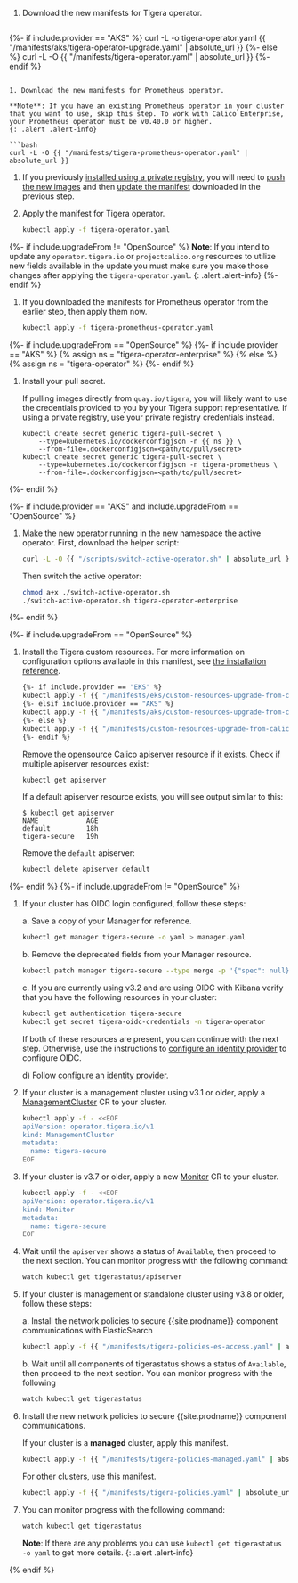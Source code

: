 1. Download the new manifests for Tigera operator.
   ```bash
{%- if include.provider == "AKS" %}
   curl -L -o tigera-operator.yaml {{ "/manifests/aks/tigera-operator-upgrade.yaml" | absolute_url }}
{%- else %}
   curl -L -O {{ "/manifests/tigera-operator.yaml" | absolute_url }}
{%- endif %}
   ```

1. Download the new manifests for Prometheus operator.

   **Note**: If you have an existing Prometheus operator in your cluster that you want to use, skip this step. To work with Calico Enterprise, your Prometheus operator must be v0.40.0 or higher.
   {: .alert .alert-info}

   ```bash
   curl -L -O {{ "/manifests/tigera-prometheus-operator.yaml" | absolute_url }}
   ```

1. If you previously [installed using a private registry]({{site.baseurl}}/getting-started/private-registry), you will need to
   [push the new images]({{site.baseurl}}/getting-started/private-registry/private-registry-regular#push-calico-enterprise-images-to-your-private-registry)
   and then [update the manifest]({{site.baseurl}}/getting-started/private-registry/private-registry-regular#run-the-operator-using-images-from-your-private-registry)
   downloaded in the previous step.

1. Apply the manifest for Tigera operator.
   ```bash
   kubectl apply -f tigera-operator.yaml
   ```

{%- if include.upgradeFrom != "OpenSource" %}
   **Note**: If you intend to update any `operator.tigera.io` or `projectcalico.org` resources to utilize new fields available in the update you must make sure you make those changes after applying the `tigera-operator.yaml`.
   {: .alert .alert-info}
{%- endif %}


1. If you downloaded the manifests for Prometheus operator from the earlier step, then apply them now.
   ```bash
   kubectl apply -f tigera-prometheus-operator.yaml
   ```

{%- if include.upgradeFrom == "OpenSource" %}
{%- if include.provider == "AKS" %}
  {% assign ns = "tigera-operator-enterprise" %}
{% else %}
  {% assign ns = "tigera-operator" %}
{%- endif %}

1. Install your pull secret.

   If pulling images directly from `quay.io/tigera`, you will likely want to use the credentials provided to you by your Tigera support representative. If using a private registry, use your private registry credentials instead.

   ```
   kubectl create secret generic tigera-pull-secret \
       --type=kubernetes.io/dockerconfigjson -n {{ ns }} \
       --from-file=.dockerconfigjson=<path/to/pull/secret>
   kubectl create secret generic tigera-pull-secret \
       --type=kubernetes.io/dockerconfigjson -n tigera-prometheus \
       --from-file=.dockerconfigjson=<path/to/pull/secret>
   ```

{%- endif %}

{%- if include.provider == "AKS" and include.upgradeFrom == "OpenSource" %}
1. Make the new operator running in the new namespace the active operator.
   First, download the helper script:
   ```bash
   curl -L -O {{ "/scripts/switch-active-operator.sh" | absolute_url }}
   ```
   Then switch the active operator:
   ```bash
   chmod a+x ./switch-active-operator.sh
   ./switch-active-operator.sh tigera-operator-enterprise
   ```
{%- endif %}

{%- if include.upgradeFrom == "OpenSource" %}

1. Install the Tigera custom resources. For more information on configuration options available in this manifest, see [the installation reference]({{site.baseurl}}/reference/installation/api).
   ```bash
   {%- if include.provider == "EKS" %}
   kubectl apply -f {{ "/manifests/eks/custom-resources-upgrade-from-calico.yaml" | absolute_url }}
   {%- elsif include.provider == "AKS" %}
   kubectl apply -f {{ "/manifests/aks/custom-resources-upgrade-from-calico.yaml" | absolute_url }}
   {%- else %}
   kubectl apply -f {{ "/manifests/custom-resources-upgrade-from-calico.yaml" | absolute_url }}
   {%- endif %}
   ```

   Remove the opensource Calico apiserver resource if it exists.
   Check if multiple apiserver resources exist:
   ```bash
   kubectl get apiserver
   ```
 
   If a default apiserver resource exists, you will see output similar to this:
   ```
   $ kubectl get apiserver
   NAME            AGE
   default         18h
   tigera-secure   19h
   ```
 
   Remove the `default` apiserver:
   ```bash
   kubectl delete apiserver default
   ```

{%- endif %}
{%- if include.upgradeFrom != "OpenSource" %}

1. If your cluster has OIDC login configured, follow these steps:

   a.  Save a copy of your Manager for reference.
   ```bash
   kubectl get manager tigera-secure -o yaml > manager.yaml
   ```

   b.  Remove the deprecated fields from your Manager resource.
   ```bash
   kubectl patch manager tigera-secure --type merge -p '{"spec": null}'
   ```

   c.  If you are currently using v3.2 and are using OIDC with Kibana verify that you have the following resources in your cluster:
   ```bash
   kubectl get authentication tigera-secure
   kubectl get secret tigera-oidc-credentials -n tigera-operator
   ```
   If both of these resources are present, you can continue with the next step. Otherwise, use the instructions to [configure an identity provider]({{site.baseurl}}/getting-started/cnx/configure-identity-provider) to configure OIDC.

   d) Follow [configure an identity provider]({{site.baseurl}}/getting-started/cnx/configure-identity-provider).

1. If your cluster is a management cluster using v3.1 or older, apply a [ManagementCluster]({{site.baseurl}}/reference/installation/api#operator.tigera.io/v1.ManagementCluster)
   CR to your cluster.
   ```bash
   kubectl apply -f - <<EOF
   apiVersion: operator.tigera.io/v1
   kind: ManagementCluster
   metadata:
     name: tigera-secure
   EOF
   ```

1. If your cluster is v3.7 or older, apply a new [Monitor]({{site.baseurl}}/reference/installation/api#operator.tigera.io/v1.Monitor)
   CR to your cluster.

   ```bash
   kubectl apply -f - <<EOF
   apiVersion: operator.tigera.io/v1
   kind: Monitor
   metadata:
     name: tigera-secure
   EOF
   ```

1. Wait until the `apiserver` shows a status of `Available`, then proceed to the next section. You can monitor progress with the following command:

   ```bash
   watch kubectl get tigerastatus/apiserver
   ```

1. If your cluster is management or standalone cluster using v3.8 or older, follow these steps:
   
   a. Install the network policies to secure {{site.prodname}} component communications with ElasticSearch

   ```bash
   kubectl apply -f {{ "/manifests/tigera-policies-es-access.yaml" | absolute_url }}
   ```

   b. Wait until all components of tigerastatus shows a status of `Available`, then proceed to the next section. You can monitor progress with the following 

   ```bash
   watch kubectl get tigerastatus
   ```

1. Install the new network policies to secure {{site.prodname}} component communications.

   If your cluster is a **managed** cluster, apply this manifest.
   
   ```bash
   kubectl apply -f {{ "/manifests/tigera-policies-managed.yaml" | absolute_url }}
   ```
   
   For other clusters, use this manifest.
   
   ```bash
   kubectl apply -f {{ "/manifests/tigera-policies.yaml" | absolute_url }}
   ```
   
1. You can monitor progress with the following command:
   ```bash
   watch kubectl get tigerastatus
   ```

    **Note**: If there are any problems you can use `kubectl get tigerastatus -o yaml` to get more details.
    {: .alert .alert-info}

{% endif %}
